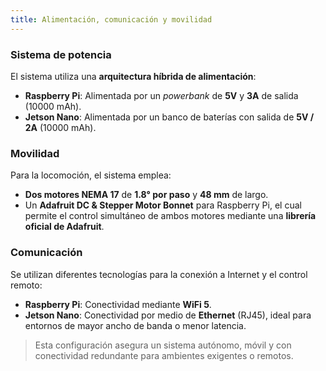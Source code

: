 ```yaml
---
title: Alimentación, comunicación y movilidad
---
```


### Sistema de potencia

El sistema utiliza una **arquitectura híbrida de alimentación**:

- **Raspberry Pi**: Alimentada por un _powerbank_ de **5V** y **3A** de salida (10000 mAh).
- **Jetson Nano**: Alimentada por un banco de baterías con salida de **5V / 2A** (10000 mAh).

### Movilidad

Para la locomoción, el sistema emplea:

- **Dos motores NEMA 17** de **1.8° por paso** y **48 mm** de largo.
- Un **Adafruit DC & Stepper Motor Bonnet** para Raspberry Pi, el cual permite el control simultáneo de ambos motores mediante una **librería oficial de Adafruit**.

### Comunicación

Se utilizan diferentes tecnologías para la conexión a Internet y el control remoto:

- **Raspberry Pi**: Conectividad mediante **WiFi 5**.
- **Jetson Nano**: Conectividad por medio de **Ethernet** (RJ45), ideal para entornos de mayor ancho de banda o menor latencia.


> Esta configuración asegura un sistema autónomo, móvil y con conectividad redundante para ambientes exigentes o remotos.